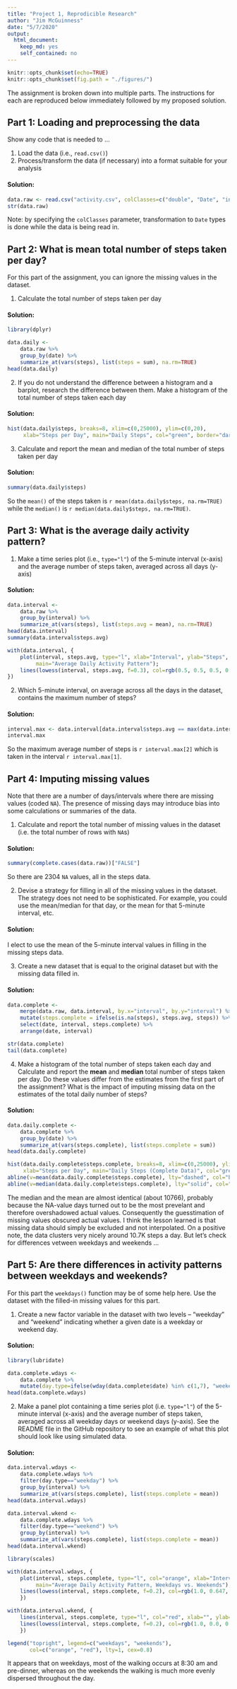 ```yaml
---
title: "Project 1, Reprodicible Research"
author: "Jim McGuinness"
date: "5/7/2020"
output: 
  html_document: 
    keep_md: yes
    self_contained: no
---
```


```r
knitr::opts_chunk$set(echo=TRUE)
knitr::opts_chunk$set(fig.path = "./figures/")
```

The assignment is broken down into multiple parts. The instructions for each are reproduced below immediately followed by my proposed solution.

## Part 1: Loading and preprocessing the data

Show any code that is needed to ...

1. Load the data (i.e., `read.csv()`)
2. Process/transform the data (if necessary) into a format suitable for your analysis

#### Solution:
```r
data.raw <- read.csv("activity.csv", colClasses=c("double", "Date", "integer"))
str(data.raw)
```

Note: by specifying the `colClasses` parameter, transformation to `Date` types is done while the data is being read in.


## Part 2: What is mean total number of steps taken per day?
For this part of the assignment, you can ignore the missing values in the dataset.

1. Calculate the total number of steps taken per day

#### Solution:
```r
library(dplyr)
```

```r
data.daily <-
    data.raw %>% 
    group_by(date) %>%
    summarize_at(vars(steps), list(steps = sum), na.rm=TRUE)
head(data.daily)
```

2. If you do not understand the difference between a histogram and a barplot, research the difference between them. Make a histogram of the total number of steps taken each day

#### Solution:

```r
hist(data.daily$steps, breaks=8, xlim=c(0,25000), ylim=c(0,20),
     xlab="Steps per Day", main="Daily Steps", col="green", border="darkgreen")
```

3. Calculate and report the mean and median of the total number of steps taken per day

#### Solution:

```r
summary(data.daily$steps)
```
So the `mean()` of the steps taken is `r mean(data.daily$steps, na.rm=TRUE)` while the `median()` is `r median(data.daily$steps, na.rm=TRUE)`.


## Part 3: What is the average daily activity pattern?

1. Make a time series plot (i.e., `type="l"`) of the 5-minute interval (x-axis) and the average number of steps taken, averaged across all days (y-axis)

#### Solution:

```r
data.interval <-
    data.raw %>% 
    group_by(interval) %>%
    summarize_at(vars(steps), list(steps.avg = mean), na.rm=TRUE)
head(data.interval)
summary(data.interval$steps.avg)

with(data.interval, {
    plot(interval, steps.avg, type="l", xlab="Interval", ylab="Steps",
         main="Average Daily Activity Pattern");
    lines(lowess(interval, steps.avg, f=0.3), col=rgb(0.5, 0.5, 0.5, 0.6), lwd=3)
})
```

2. Which 5-minute interval, on average across all the days in the dataset, contains the maximum number of steps?

#### Solution:

```r
interval.max <- data.interval[data.interval$steps.avg == max(data.interval$steps.avg),]
interval.max
```
So the maximum average number of steps is `r interval.max[2]` which is taken in the interval `r interval.max[1]`.


## Part 4: Imputing missing values
Note that there are a number of days/intervals where there are missing values (coded `NA`). The presence of missing days may introduce bias into some calculations or summaries of the data.

1. Calculate and report the total number of missing values in the dataset (i.e. the total number of rows with `NA`s)

#### Solution:

```r
summary(complete.cases(data.raw))["FALSE"]
```
So there are 2304 `NA` values, all in the steps data.

2. Devise a strategy for filling in all of the missing values in the dataset. The strategy does not need to be sophisticated. For example, you could use the mean/median for that day, or the mean for that 5-minute interval, etc.

#### Solution:

I elect to use the mean of the 5-minute interval values in filling in the missing steps data.

3. Create a new dataset that is equal to the original dataset but with the missing data filled in.

#### Solution:

```r
data.complete <- 
    merge(data.raw, data.interval, by.x="interval", by.y="interval") %>% 
    mutate(steps.complete = ifelse(is.na(steps), steps.avg, steps)) %>%
    select(date, interval, steps.complete) %>%
    arrange(date, interval)

str(data.complete)
tail(data.complete)
```

4. Make a histogram of the total number of steps taken each day and Calculate and report the **mean** and **median** total number of steps taken per day. Do these values differ from the estimates from the first part of the assignment? What is the impact of imputing missing data on the estimates of the total daily number of steps?

#### Solution:

```r
data.daily.complete <-
    data.complete %>% 
    group_by(date) %>%
    summarize_at(vars(steps.complete), list(steps.complete = sum))
head(data.daily.complete)

hist(data.daily.complete$steps.complete, breaks=8, xlim=c(0,25000), ylim=c(0,25),
     xlab="Steps per Day", main="Daily Steps (Complete Data)", col="green", border="darkgreen")
abline(v=mean(data.daily.complete$steps.complete), lty="dashed", col="blue")
abline(v=median(data.daily.complete$steps.complete), lty="solid", col="red")
```

The median and the mean are almost identical (about 10766), probably because the NA-value days turned out to be the most prevelant and therefore overshadowed actual values. Consequently the guesstimation of missing values obscured actual values. I think the lesson learned is that missing data should simply be excluded and not interpolated. On a positive note, the data clusters very nicely around 10.7K steps a day. But let's check for differences vetween weekdays and weekends ...


## Part 5: Are there differences in activity patterns between weekdays and weekends?
    
For this part the `weekdays()` function may be of some help here. Use the dataset with the filled-in missing values for this part.

1. Create a new factor variable in the dataset with two levels – “weekday” and “weekend” indicating whether a given date is a weekday or weekend day.

#### Solution:

```r
library(lubridate)
```
```r
data.complete.wdays <-
    data.complete %>%
    mutate(day.type=ifelse(wday(data.complete$date) %in% c(1,7), "weekend", "weekday"))
head(data.complete.wdays)
```

2. Make a panel plot containing a time series plot (i.e. `type="l"`) of the 5-minute interval (x-axis) and the average number of steps taken, averaged across all weekday days or weekend days (y-axis). See the README file in the GitHub repository to see an example of what this plot should look like using simulated data.

#### Solution:

```r
data.interval.wdays <-
    data.complete.wdays %>%
    filter(day.type=="weekday") %>%
    group_by(interval) %>%
    summarize_at(vars(steps.complete), list(steps.complete = mean))
head(data.interval.wdays)

data.interval.wkend <-
    data.complete.wdays %>%
    filter(day.type=="weekend") %>%
    group_by(interval) %>%
    summarize_at(vars(steps.complete), list(steps.complete = mean))
head(data.interval.wkend)

library(scales)

with(data.interval.wdays, {
    plot(interval, steps.complete, type="l", col="orange", xlab="Interval", ylab="Steps",
         main="Average Daily Activity Pattern, Weekdays vs. Weekends");
    lines(lowess(interval, steps.complete, f=0.2), col=rgb(1.0, 0.647, 0.0, 0.25), lwd=3)
    })

with(data.interval.wkend, {
    lines(interval, steps.complete, type="l", col="red", xlab="", ylab="", main="");
    lines(lowess(interval, steps.complete, f=0.2), col=rgb(1.0, 0.0, 0.0, 0.25), lwd=3)
    })

legend("topright", legend=c("weekdays", "weekends"),
       col=c("orange", "red"), lty=1, cex=0.8)
```

It appears that on weekdays, most of the walking occurs at 8:30 am and pre-dinner, whereas on the weekends the walking is much more evenly dispersed throughout the day.
